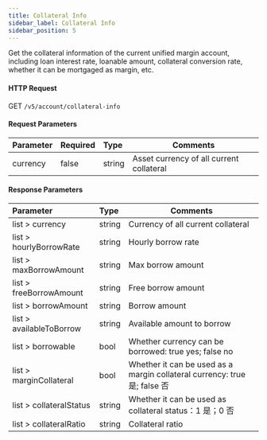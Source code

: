 ```yaml
---
title: Collateral Info
sidebar_label: Collateral Info
sidebar_position: 5
---
```

Get the collateral information of the current unified margin account, including loan interest rate, loanable amount, collateral conversion rate, whether it can be mortgaged as margin, etc.


#### HTTP Request
GET `/v5/account/collateral-info`

#### Request Parameters
| Parameter | Required | Type | Comments|
|:----- |:-------|:-----|------ |
|currency |false |string |Asset currency of all current collateral|

#### Response Parameters
| Parameter | Type | Comments|
|:----- |:-----|----- |
|list > currency |string |Currency of all current collateral|
|list > hourlyBorrowRate |string |Hourly borrow rate|
|list > maxBorrowAmount |string |Max borrow amount|
|list > freeBorrowAmount |string |Free borrow amount|
|list > borrowAmount |string |Borrow amount|
|list > availableToBorrow |string |Available amount to borrow|
|list > borrowable |bool |Whether currency can be borrowed: true yes; false no|
|list > marginCollateral |bool |Whether it can be used as a margin collateral currency: true 是; false 否|
|list > collateralStatus |string |Whether it can be used as collateral status：1 是；0 否|
|list > collateralRatio |string |Collateral ratio|
